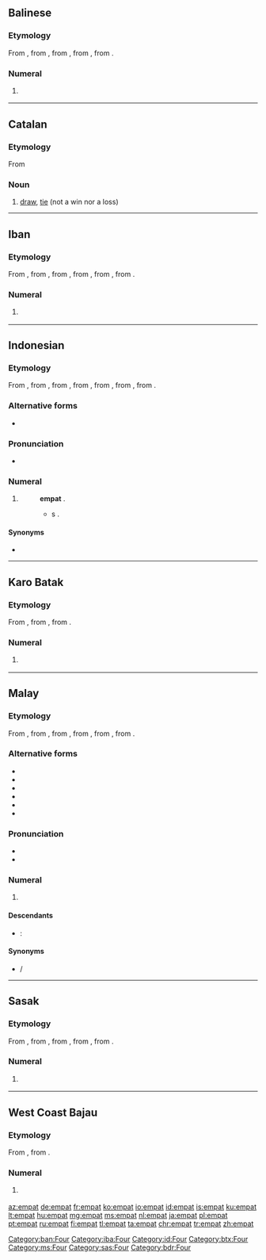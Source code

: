 ==Balinese==

===Etymology===
From {{etyl|poz-mcm-pro|ban}} {{m|poz-mcm-pro|*əmpat}}, from {{etyl|poz-msa-pro|ban}} {{m|poz-msa-pro|*əmpat}}, from {{etyl|poz-sus-pro|ban}} {{m|poz-sus-pro|*əmpat}}, from {{etyl|poz-pro|ban}} {{m|poz-pro|*əpat}}, from {{etyl|map-pro|ban}} {{m|map-pro|*Səpat}}.

===Numeral===
{{head|ban|numeral}}

# {{context|cardinal|lang=ban}} {{l|en|four}}

[[Category:ban:Four]]

----

==Catalan==

===Etymology===
From {{l|ca|empatar}}

===Noun===
{{ca-noun|m}}

# [[draw]], [[tie]] (not a win nor a loss)

----

==Iban==

===Etymology===
From {{etyl|poz-mly-pro|iba}} {{m|poz-mly-pro|*əmpat}}, from {{etyl|poz-mcm-pro|iba}} {{m|poz-mcm-pro|*əmpat}}, from {{etyl|poz-msa-pro|iba}} {{m|poz-msa-pro|*əmpat}}, from {{etyl|poz-sus-pro|iba}} {{m|poz-sus-pro|*əmpat}}, from {{etyl|poz-pro|iba}} {{m|poz-pro|*əpat}}, from {{etyl|map-pro|iba}} {{m|map-pro|*Səpat}}.

===Numeral===
{{head|iba|numeral}}

# {{context|cardinal|lang=iba}} {{l|en|four}}

[[Category:iba:Four]]

----

==Indonesian==
{{cardinalbox|id|3|4|5|tiga|lima|ord=keempat}}

===Etymology===
From {{etyl|ms|id}} {{term|empat|lang=ms}}, from {{etyl|poz-mly-pro|id}} {{m|poz-mly-pro|*əmpat}}, from {{etyl|poz-mcm-pro|id}} {{m|poz-mcm-pro|*əmpat}}, from {{etyl|poz-msa-pro|id}} {{m|poz-msa-pro|*əmpat}}, from {{etyl|poz-sus-pro|id}} {{m|poz-sus-pro|*əmpat}}, from {{etyl|poz-pro|id}} {{m|poz-pro|*əpat}}, from {{etyl|map-pro|id}} {{m|map-pro|*Səpat}}.

===Alternative forms===
* {{l|id|pat}}

===Pronunciation===
* {{audio|Id-empat.ogg|audio|lang=id}}

===Numeral===
{{head|id|numeral}}

# {{context|cardinal|lang=id}} {{l|en|four}}
#: {{l|id|tujuh|Tujuh}} {{l|id|kurang}} '''empat''' {{l|id|sama}} {{l|id|dengan}} {{l|id|tiga}}.
#:* {{l|en|seven|Seven}} {{l|en|minus}} '''{{l|en|four}}''' {{l|en|equal}}s {{l|en|three}}.

====Synonyms====
* {{l|id|catur}}

[[Category:id:Four]]

----

==Karo Batak==

===Etymology===
From {{etyl|poz-sus-pro|btx}} {{m|poz-sus-pro|*əmpat}}, from {{etyl|poz-pro|btx}} {{m|poz-pro|*əpat}}, from {{etyl|map-pro|btx}} {{m|map-pro|*Səpat}}.

===Numeral===
{{head|btx|numeral}}

# {{context|cardinal|lang=btx}} {{l|en|four}}

[[Category:btx:Four]]

----

==Malay==
{{cardinalbox|ms|3|4|5|tiga|lima|ord=keempat}}

===Etymology===
From {{etyl|poz-mly-pro|ms}} {{m|poz-mly-pro|*əmpat}}, from {{etyl|poz-mcm-pro|ms}} {{m|poz-mcm-pro|*əmpat}}, from {{etyl|poz-msa-pro|ms}} {{m|poz-msa-pro|*əmpat}}, from {{etyl|poz-sus-pro|ms}} {{m|poz-sus-pro|*əmpat}}, from {{etyl|poz-pro|ms}} {{m|poz-pro|*əpat}}, from {{etyl|map-pro|ms}} {{m|map-pro|*Səpat}}.

===Alternative forms===
* {{l|ms|ĕmpat}}
* {{l|ms|ampat}}
* {{l|ms|ămpat}}
* {{l|ms|pat}}
* {{l|ms|امڤت|sc=Arab}}
* {{l|ms|ڤت|sc=Arab}}

===Pronunciation===
* {{IPA|/əmpat/|lang=ms}}
* {{rhymes|əmpat|pat|at|lang=ms}}

===Numeral===
{{head|ms|numeral|Jawi spelling|امڤت}}

# {{context|cardinal|lang=ms}} {{l|en|four}}

====Descendants====
{{top2}}
* {{etyl|id|-}}: {{l|id|empat}}
{{bottom}}

====Synonyms====
* {{l|ms|catur}} / {{l|ms|چاتور|sc=Arab}}

[[Category:ms:Four]]

----

==Sasak==

===Etymology===
From {{etyl|poz-mcm-pro|sas}} {{m|poz-mcm-pro|*əmpat}}, from {{etyl|poz-msa-pro|sas}} {{m|poz-msa-pro|*əmpat}}, from {{etyl|poz-sus-pro|sas}} {{m|poz-sus-pro|*əmpat}}, from {{etyl|poz-pro|sas}} {{m|poz-pro|*əpat}}, from {{etyl|map-pro|sas}} {{m|map-pro|*Səpat}}.

===Numeral===
{{head|sas|numeral}}

# {{context|cardinal|lang=sas}} {{l|en|four}}

[[Category:sas:Four]]

----

==West Coast Bajau==

===Etymology===
From {{etyl|poz-pro|bdr}} {{m|poz-pro|*əpat}}, from {{etyl|map-pro|bdr}} {{m|map-pro|*Səpat}}.

===Numeral===
{{head|bdr|numeral}}

# {{context|cardinal|lang=bdr}} {{l|en|four}}

[[Category:bdr:Four]]

[[az:empat]]
[[de:empat]]
[[fr:empat]]
[[ko:empat]]
[[io:empat]]
[[id:empat]]
[[is:empat]]
[[ku:empat]]
[[lt:empat]]
[[hu:empat]]
[[mg:empat]]
[[ms:empat]]
[[nl:empat]]
[[ja:empat]]
[[pl:empat]]
[[pt:empat]]
[[ru:empat]]
[[fi:empat]]
[[tl:empat]]
[[ta:empat]]
[[chr:empat]]
[[tr:empat]]
[[zh:empat]]